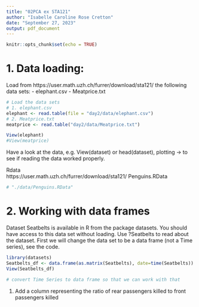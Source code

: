```yaml
---
title: "02PCA ex STA121"
author: "Isabelle Caroline Rose Cretton"
date: "September 27, 2023"
output: pdf_document
---
```


```r
knitr::opts_chunk$set(echo = TRUE)
```

# 1. Data loading:
Load from https://user.math.uzh.ch/furrer/download/sta121/ the following data sets:
- elephant.csv
- Meatprice.txt
```r
# Load the data sets
# 1. elephant.csv
elephant <- read.table(file = "day2/data/elephant.csv")
# 2. Meatprice.txt
meatprice <- read.table("day2/data/Meatprice.txt")
```

```r
View(elephant)
#View(meatprice)
```

Have a look at the data, e.g. View(dataset) or head(dataset), plotting -> to see if reading the data worked properly.

Rdata   
https://user.math.uzh.ch/furrer/download/sta121/
Penguins.RData

```r
# "./data/Penguins.RData"

```


# 2. Working with data frames

Dataset Seatbelts is available in R from the package datasets. 
You should have access to this data set without loading.
Use ?Seatbelts to read about the dataset. 
First we will change the data set to be a data frame (not a Time series), see the code. 
```r
library(datasets)
Seatbelts_df <- data.frame(as.matrix(Seatbelts), date=time(Seatbelts)) 
View(Seatbelts_df)

# convert Time Series to data frame so that we can work with that

```
1. Add a column representing the ratio of rear passengers killed to front passengers killed
```r
```


